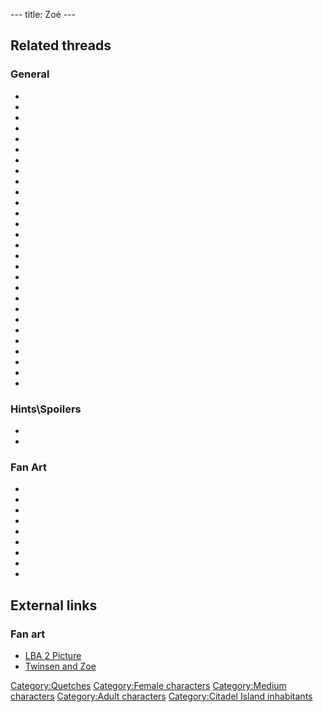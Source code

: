 ---
title: Zoé
---

{{Character|
Name=Zoé|
Image=QT_ZOE.jpg|
Race=[[Quetch]]|
Gender=Female|
Size=Medium|
Age=Adult}}

==Related threads==
===General===
* {{thread|id=10898|title=Does Twinsen REALLY love Zoe`?}}
* {{thread|id=10677|title=after 10 years I'm clueless}}
* {{thread|id=10684|title=Zoe's voice}}
* {{thread|id=10497|title=has anyone noticed this?}}
* {{thread|id=3408|title=about Zoe}}
* {{thread|id=9384|title=Zoe has no ass}}
* {{thread|id=9156|title=Mentioning of Zoé's name}}
* {{thread|id=8927|title=Zoe clone?}}
* {{thread|id=8432|title=Are Twinsen and Zoe married?}}
* {{thread|id=8262|title=It's a girl!}}
* {{thread|id=7924|title=Jobs for Twinsen & Zoe}}
* {{thread|id=7402|title=Quote}}
* {{thread|id=6423|title=Zoe Character Still Doing Voice Acting?}}
* {{thread|id=6433|title=Mistake in Zoé's diary}}
* {{thread|id=6361|title=How will Zoè look like?}}
* {{thread|id=6195|title=have you ever noticed?}}
* {{thread|id=1364|title=Zoe's last words.}}
* {{thread|id=5184|title=Twinsen & Zoe again}}
* {{thread|id=3811|title=Zoe and me}}
* {{thread|id=3647|title=try this in LBA 2}}
* {{thread|id=2325|title=Zoé's Diary}}
* {{thread|id=2109|title=Oh no! Not another...}}
* {{thread|id=1965|title=thebaby (lba2)}}
* {{thread|id=155|title=Twinsun - a happy jolly place? I THINK NOT}}
* {{thread|id=1756|title=bugs}}
* {{thread|id=1279|title=The A4 poster}}
* {{thread|id=530|title=I just played LBA2 again....}}
* {{thread|id=288|title=The Emancipation of Zoé}}

===Hints\Spoilers===
* {{thread|id=9694|title=Holy Shit I Killed Zoe!}}
* {{thread|id=7701|title=get to another place with zoe}}

===Fan Art===
* {{thread|id=11581|title=Dark Zoé !!!!}}
* {{thread|id=10941|title=Authur takes control of his destiny...A twinsen Fan comic...(rough)}}
* {{post|id=76367|title=Edited Film Pictures}}
* {{thread|id=10865|title=Pin up}}
* {{thread|id=10857|title=A bit more "full" Zoe try.}}
* {{thread|id=10813|title=Fan Lba 3 zoe design.}}
* {{thread|id=10774|title=Smilies}}
* {{thread|id=10763|title=Some picture.}}
* {{post|id=261759|title=MAD J's Fan Art}}

==External links==
===Fan art===
* [http://www.deviantart.com/view/12986693/ LBA 2 Picture]
* [http://www.deviantart.com/view/1047280/ Twinsen and Zoe]

{{Stub}}

[[Category:Quetches]]
[[Category:Female characters]]
[[Category:Medium characters]]
[[Category:Adult characters]]
[[Category:Citadel Island inhabitants]]